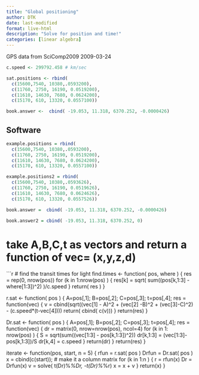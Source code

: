 ```yaml
---
title: "Global positioning"
author: DTK
date: last-modified
format: live-html
description: "Solve for position and time!"
categories: [linear algebra]
---
```


GPS data from SciComp2009 2009-03-24

```r
c.speed <- 299792.458 # km/sec

sat.positions <- rbind(
  c(15600,7540, 10380,.0593200),
  c(11760, 2750, 16190, 0.0519200),
  c(11610, 14630, 7680, 0.0624200),
  c(15170, 610, 13320, 0.0557100))

book.answer <-  cbind( -19.053, 11.318, 6370.252, -0.0000426)
```

## Software

```r


example.positions = rbind(
  c(15600,7540, 10380,.0593200),
  c(11760, 2750, 16190, 0.0519200),
  c(11610, 14630, 7680, 0.0624200),
  c(15170, 610, 13320, 0.0557100))

example.positions2 = rbind(
  c(15600,7540, 10380,.0593626),
  c(11760, 2750, 16190, 0.0519626),
  c(11610, 14630, 7680, 0.0624626),
  c(15170, 610, 13320, 0.0557526))

book.answer =  cbind( -19.053, 11.318, 6370.252, -0.0000426)

book.answer2 = cbind( -19.053, 11.318, 6370.252, 0) 
```

# take A,B,C,t as vectors and return a function of vec= (x,y,z,d)
```r
# find the transit times for light
find.times <- function( pos, where ) {
  res = rep(0, nrow(pos))
  for (k in 1:nrow(pos) ) {
    res[k] = sqrt( sum((pos[k,1:3] - where[1:3])^2) )/c.speed
  }
  return( res ) 
}
  
r.sat <- function( pos ) {
  A=pos[,1]; B=pos[,2]; C=pos[,3]; t=pos[,4];
  res = function(vec) {
    v = cbind(sqrt((vec[1] - A)^2 + (vec[2] -B)^2 + (vec[3]-C)^2) -
      (c.speed*(t-vec[4])))
    return( cbind( c(v)))
  }
  return(res)
}

Dr.sat <- function( pos ) {
  A=pos[,1]; B=pos[,2]; C=pos[,3]; t=pos[,4];
  res = function(vec) {
     dr = matrix(0, nrow=nrow(pos), ncol=4)
     for (k in 1: nrow(pos) ) {
       S = sqrt(sum((vec[1:3] - pos[k,1:3])^2))
       dr[k,1:3] = (vec[1:3]-pos[k,1:3])/S
       dr[k,4] = c.speed
     }
     return(dr)
   }
  return(res)
}
  
iterate <- function(pos, start, n = 5) {
  rfun = r.sat( pos )
  Drfun = Dr.sat( pos )
  x = cbind(c(start)); # make it a column matrix
  for (k in 1:n ) {
    r = rfun(x)
    Dr = Drfun(x)
    v = solve( t(Dr)%*%Dr, -t(Dr)%*%r)
    x = x + v
  }
  return(x)
}
